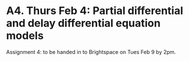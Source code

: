 # A4. Thurs Feb 4: Partial differential and delay differential equation models

Assignment 4: to be handed in to Brightspace on Tues Feb 9 by 2pm.
